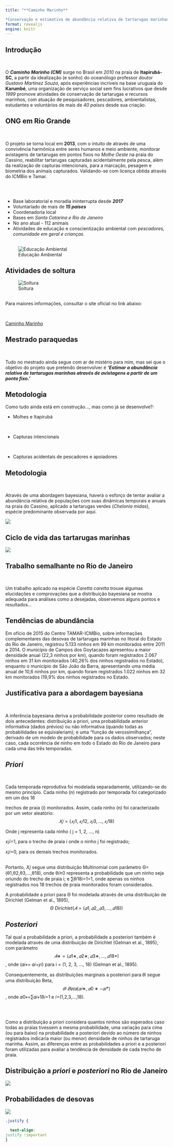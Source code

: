 ```yaml
---
title: "**Caminho Marinho**

*Conservação e estimativa de abundância relativa de tartarugas marinhas*"
format: revealjs
engine: knitr
---
```


## Introdução

:::{.justify} 

<br>

O ***Caminho Marinho (CM)*** surge no Brasil em *2010* na praia de **Itapirubá-SC**, a partir da idealização (e sonho) do oceanólogo professor doutor *Gustavo Martinez Souza*, após experiências incríveis na base uruguaia do **Karumbé**, uma organização de serviço social sem fins lucrativos que desde *1999* promove atividades de conservação de tartarugas e recursos marinhos, com atuação de pesquisadores, pescadores, ambientalistas, estudantes e voluntários de mais de *40 países* desde sua criação.

:::

## ONG em Rio Grande

:::{.justify}

<br>

O projeto se torna local em **2013**, com o intuito de através de uma convivência harmônica entre seres humanos e meio ambiente, monitorar avistagens de tartarugas em pontos fixos no *Molhe Oeste* na praia do Cassino, reabilitar tartarugas capturadas acidentalmente pela pesca, além da realização de capturas intencionais, para a marcação, pesagem e biometria dos animais capturados. Validando-se com licença obtida através do ICMBio e Tamar. 
:::


##


:::{.justify}

<br> 

- Base laboratorial e moradia ininterrupta desde ***2017***
- Voluntariado de mais de ***15 países***
- Coordenadoria local 
- Bases em *Santa Catarina e Rio de Janeiro*
- No ano atual - 112 animais
- Atividades de educação e conscientização ambiental com *pescadores, comunidade em geral e crianças.*

:::



##

![Educação Ambiental](ea_cm.jpg)

## Atividades de soltura



![Soltura](liberacao_cm.jpg)

##

:::{.justify}

Para maiores informações, consultar o site oficial no link abaixo:

<br>

[Caminho Marinho](https://www.caminhomarinho.org)

:::


:::{.justify}
## Mestrado paraquedas 

<br>

Tudo no mestrado ainda segue com ar de mistério para mim, mas sei que o objetivo do projeto que pretendo desenvolver é ***'Estimar a abundância relativa de tartarugas marinhas através de avistagens a partir de um ponto fixo.'***
:::

:::{.justify}

## Metodologia

Como tudo ainda está em construção..., mas como já se desenvolve?:

- Molhes e Itapirubá

<br>

- Capturas intencionais

<br>

- Capturas acidentais de pescadores e apoiadores
:::

:::{.justify}
## Metodologia 

<br>

Através de uma abordagem bayesiana, haverá o esforço de tentar avaliar a abundância relativa de populações com suas dinâmicas temporais e anuais na praia do Cassino, aplicado a tartarugas verdes (*Chelonia midas*), espécie predominante observada por aqui.

![](wandinha.png)
:::

## Ciclo de vida das tartarugas marinhas


![](ciclodevida.png)

## Trabalho semalhante no Rio de Janeiro

:::{.justify}

 <br>
 
Um trabalho aplicado na espécie *Caretta caretta* trouxe algumas elucidações e comprovações que a distribuição bayesiana se mostra adequada para análises como a desejadas, observemos alguns pontos e resultados...
:::

:::{.justify}

## Tendências de abundância

Em ofício de 2015 do Centro TAMAR-ICMBio, sobre informações complementares das desovas de tartarugas marinhas no litoral do Estado do Rio de Janeiro, registrou 5.133 ninhos em 99 km monitorados entre 2011 e 2014. O município de Campos dos Goytacazes apresentou a maior densidade anual (22,3 ninhos por km), quando foram registrados 2.067 ninhos em 31 km monitorados (40,26% dos ninhos registrados no Estado), enquanto o município de São João da Barra, apresentando uma média anual de 10,6 ninhos por km, quando foram registrados 1.022 ninhos em 32 km monitorados (19,9% dos ninhos registrados no Estado.

:::

:::{.justify}

## Justificativa para a abordagem bayesiana

<br>

A inferência bayesiana deriva a probabilidade posterior como resultado de dois antecedentes: distribuição a priori, uma probabilidade anterior informativa (dados prévios) ou não informativa (quando todas as probabilidades se equivaleriam); e uma "função de verossimilhança", derivado de um modelo de probabilidade para os dados observados; neste caso, cada ocorrência de ninho em todo o Estado do Rio de Janeiro para cada uma das três temporadas.

:::


## *Priori*
:::{.justify}
<br>

Cada temporada reprodutiva foi modelada separadamente, utilizando-se do mesmo princípio. Cada ninho (n) registrado por temporada foi categorizado em um dos 18

trechos de praia (i) monitorados. Assim, cada ninho (n) foi caracterizado por um vetor aleatório: 
$$𝑋𝑗=(𝑥𝑗1,𝑥𝑗12,𝑥𝑗3,…,𝑥𝑗18 )$$

Onde j representa cada ninho ( j = 1, 2, …, n)

𝑥𝑗𝑖=1, para o trecho de praia i onde o ninho j foi registrado;

𝑥𝑗𝑖=0, para os demais trechos monitorados.
:::

##

:::{.justify}

Portanto, 𝑋𝑗 segue uma distribuição Multinomial com parâmetro Θ=(θ1,θ2,θ3,…,θ18), onde θ𝑖≥0 representa a probabilidade que um ninho seja oriundo do trecho de praia i; e ∑𝜃𝑖18𝑖=1=1, onde apenas os ninhos registrados nos 18 trechos de praia monitorados foram considerados.

A probabilidade a priori para Θ foi modelada através de uma distribuição de Dirichlet (Gelman et al., 1895),
$$Θ~Dirichlet(𝐴=(𝛼1,𝛼2,,𝛼3,…,𝛼18 ))$$
:::

## *Posteriori*
 

 
 Tal qual a probabilidade a priori, a probabilidade a posteriori também é modelada através de uma distribuição de Dirichlet (Gelman et al., 1895), com parâmetro $$𝐴∗=(𝛼1∗,𝛼2∗,𝛼3∗,…,𝛼18*)$$, onde (𝛼𝑖∗= 𝛼𝑖+𝑦𝑖) para i = (1, 2, 3, ..., 18) (Gelman et al., 1895).

Consequentemente, as distribuições marginais a posteriori para 𝜃𝑖 segue uma distribuição Beta, $$𝜃𝑖~𝐵𝑒𝑡𝑎 (𝛼𝑖∗,𝛼0∗−𝛼𝑖*)$$, onde 𝛼0∗=∑𝛼𝑖∗18𝑖=1 e 𝑖=(1,2,3,…,18).

##

<br>

Como a distribuição a priori considera quantos ninhos são esperados caso todas as praias tivessem a mesma probabilidade, uma variação para cima (ou para baixo) na probabilidade a posteriori devido ao número de ninhos registrados indicaria maior (ou menor) densidade de ninhos de tartaruga marinha. Assim, as diferenças entre as probabilidades a priori e a posteriori foram utilizadas para avaliar a tendência de densidade de cada trecho de praia.



## Distribuição a *priori* e *posteriori* no Rio de Janeiro

:::{.justify}

![](distribuicoesnorj.png)

:::

## Probabilidades de desovas

:::{.justify}

![](probadedesovanorj.png)

:::














```css

.justify {
 
  text-align:
justify !important
}

```
